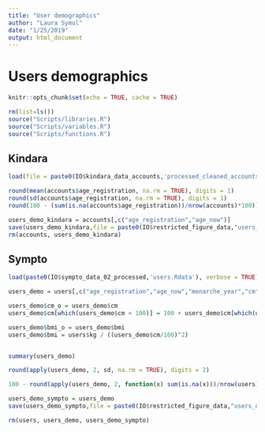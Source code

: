 ```yaml
---
title: "User demographics"
author: "Laura Symul"
date: "1/25/2019"
output: html_document
---
```


# Users demographics

```r
knitr::opts_chunk$set(echo = TRUE, cache = TRUE)
```


```r
rm(list=ls())
source("Scripts/libraries.R")
source("Scripts/variables.R")
source("Scripts/functions.R")
```


## Kindara

```r
load(file = paste0(IO$kindara_data_accounts,'processed_cleaned_accounts_onefile.Rdata'), verbose = TRUE)
```


```r
round(mean(accounts$age_registration, na.rm = TRUE), digits = 1)
round(sd(accounts$age_registration, na.rm = TRUE), digits = 1)
round(100 - (sum(is.na(accounts$age_registration))/nrow(accounts)*100))
```


```r
users_demo_kindara = accounts[,c("age_registration","age_now")]
save(users_demo_kindara,file = paste0(IO$restricted_figure_data,"users_demo_kindara.Rdata"))
rm(accounts, users_demo_kindara)
```

## Sympto


```r

load(paste0(IO$sympto_data_02_processed,'users.Rdata'), verbose = TRUE)

```

```r
users_demo = users[,c("age_registration","age_now","menarche_year","cm","kg","bmi")]

users_demo$cm_o = users_demo$cm
users_demo$cm[which(users_demo$cm < 100)] = 100 + users_demo$cm[which(users_demo$cm < 100)] 

users_demo$bmi_o = users_demo$bmi
users_demo$bmi = users$kg / ((users_demo$cm/100)^2)


summary(users_demo)

round(apply(users_demo, 2, sd, na.rm = TRUE), digits = 2)

100 - round(apply(users_demo, 2, function(x) sum(is.na(x)))/nrow(users)*100)

```


```r

users_demo_sympto = users_demo
save(users_demo_sympto,file = paste0(IO$restricted_figure_data,"users_demo_sympto.Rdata"))

rm(users, users_demo, users_demo_sympto)

```




